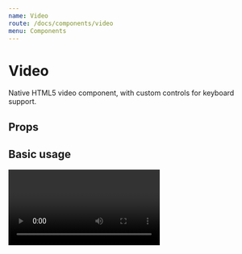 ```yaml
---
name: Video
route: /docs/components/video
menu: Components
---
```


# Video

Native HTML5 video component, with custom controls for keyboard support.


## Props

<Props of={Video} />

## Basic usage

<Playground>
  <Video sources={[MyVideo]} captions={[MyVideoCaption]} descriptions={[]} />
</Playground>
